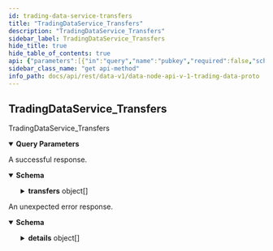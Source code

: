 ```yaml
---
id: trading-data-service-transfers
title: "TradingDataService_Transfers"
description: "TradingDataService_Transfers"
sidebar_label: TradingDataService_Transfers
hide_title: true
hide_table_of_contents: true
api: {"parameters":[{"in":"query","name":"pubkey","required":false,"schema":{"type":"string"}},{"in":"query","name":"isFrom","required":false,"schema":{"type":"boolean"}},{"in":"query","name":"isTo","required":false,"schema":{"type":"boolean"}}],"responses":{"200":{"content":{"application/json":{"schema":{"properties":{"transfers":{"items":{"properties":{"amount":{"type":"string"},"asset":{"type":"string"},"from":{"type":"string"},"fromAccountType":{"default":"ACCOUNT_TYPE_UNSPECIFIED","description":"- ACCOUNT_TYPE_UNSPECIFIED: Default value\n - ACCOUNT_TYPE_INSURANCE: Insurance pool accounts contain insurance pool funds for a market\n - ACCOUNT_TYPE_SETTLEMENT: Settlement accounts exist only during settlement or mark-to-market\n - ACCOUNT_TYPE_MARGIN: Margin accounts contain funds set aside for the margin needed to support a party's open positions.\nEach party will have a margin account for each market they have traded in.\nThe required initial margin is allocated to each market from your general account.\nCollateral in the margin account can't be withdrawn or used as margin on another market until\nit is released back to the general account.\nThe Vega protocol uses an internal accounting system to segregate funds held as\nmargin from other funds to ensure they are never lost or 'double spent'\n\nMargin account funds will vary as margin requirements on positions change\n - ACCOUNT_TYPE_GENERAL: General accounts contain the collateral for a party that is not otherwise allocated. A party will\nhave multiple general accounts, one for each asset they want\nto trade with\n\nGeneral accounts are where funds are initially deposited or withdrawn from,\nit is also the account where funds are taken to fulfil fees and initial margin requirements\n - ACCOUNT_TYPE_FEES_INFRASTRUCTURE: Infrastructure accounts contain fees earned by providing infrastructure on Vega\n - ACCOUNT_TYPE_FEES_LIQUIDITY: Liquidity accounts contain fees earned by providing liquidity on Vega markets\n - ACCOUNT_TYPE_FEES_MAKER: This account is created to hold fees earned by placing orders that sit on the book\nand are then matched with an incoming order to create a trade - These fees reward parties\nwho provide the best priced liquidity that actually allows trading to take place\n - ACCOUNT_TYPE_BOND: This account is created to maintain liquidity providers funds commitments\n - ACCOUNT_TYPE_EXTERNAL: External account represents an external source (deposit/withdrawal)\n - ACCOUNT_TYPE_GLOBAL_INSURANCE: Global insurance account for the asset\n - ACCOUNT_TYPE_GLOBAL_REWARD: Global reward account for the asset\n - ACCOUNT_TYPE_PENDING_TRANSFERS: Per asset account used to store pending transfers (if any)\n - ACCOUNT_TYPE_REWARD_MAKER_PAID_FEES: Per asset reward account for fees paid to makers\n - ACCOUNT_TYPE_REWARD_MAKER_RECEIVED_FEES: Per asset reward account for fees received by makers\n - ACCOUNT_TYPE_REWARD_LP_RECEIVED_FEES: Per asset reward account for fees received by liquidity providers\n - ACCOUNT_TYPE_REWARD_MARKET_PROPOSERS: Per asset reward account for market proposers when the market goes above some trading threshold","enum":["ACCOUNT_TYPE_UNSPECIFIED","ACCOUNT_TYPE_INSURANCE","ACCOUNT_TYPE_SETTLEMENT","ACCOUNT_TYPE_MARGIN","ACCOUNT_TYPE_GENERAL","ACCOUNT_TYPE_FEES_INFRASTRUCTURE","ACCOUNT_TYPE_FEES_LIQUIDITY","ACCOUNT_TYPE_FEES_MAKER","ACCOUNT_TYPE_BOND","ACCOUNT_TYPE_EXTERNAL","ACCOUNT_TYPE_GLOBAL_INSURANCE","ACCOUNT_TYPE_GLOBAL_REWARD","ACCOUNT_TYPE_PENDING_TRANSFERS","ACCOUNT_TYPE_REWARD_MAKER_PAID_FEES","ACCOUNT_TYPE_REWARD_MAKER_RECEIVED_FEES","ACCOUNT_TYPE_REWARD_LP_RECEIVED_FEES","ACCOUNT_TYPE_REWARD_MARKET_PROPOSERS"],"title":"Various collateral/account types as used by Vega","type":"string"},"id":{"type":"string"},"oneOff":{"properties":{"deliverOn":{"format":"int64","type":"string"}},"type":"object"},"recurring":{"properties":{"dispatchStrategy":{"properties":{"assetForMetric":{"title":"The asset to use for metric","type":"string"},"markets":{"items":{"type":"string"},"title":"Optional markets in scope","type":"array"},"metric":{"title":"The metric to apply","default":"DISPATCH_METRIC_UNSPECIFIED","enum":["DISPATCH_METRIC_UNSPECIFIED","DISPATCH_METRIC_MAKER_FEES_PAID","DISPATCH_METRIC_MAKER_FEES_RECEIVED","DISPATCH_METRIC_LP_FEES_RECEIVED","DISPATCH_METRIC_MARKET_VALUE"],"type":"string"}},"type":"object"},"endEpoch":{"format":"uint64","type":"string"},"factor":{"type":"string"},"startEpoch":{"format":"uint64","type":"string"}},"type":"object"},"reference":{"type":"string"},"status":{"default":"STATUS_UNSPECIFIED","enum":["STATUS_UNSPECIFIED","STATUS_PENDING","STATUS_DONE","STATUS_REJECTED","STATUS_STOPPED","STATUS_CANCELLED"],"title":"- STATUS_UNSPECIFIED: Default value\n - STATUS_PENDING: Indicate a transfer still being processed\n - STATUS_DONE: Indicate of an transfer accepted by the vega network\n - STATUS_REJECTED: Indicate of an transfer rejected by the vega network\n - STATUS_STOPPED: Indicate of a transfer stopped by the vega network\ne.g: no funds left to cover the transfer\n - STATUS_CANCELLED: Indicate of a transfer cancel by the user","type":"string"},"timestamp":{"format":"int64","type":"string"},"to":{"type":"string"},"toAccountType":{"default":"ACCOUNT_TYPE_UNSPECIFIED","description":"- ACCOUNT_TYPE_UNSPECIFIED: Default value\n - ACCOUNT_TYPE_INSURANCE: Insurance pool accounts contain insurance pool funds for a market\n - ACCOUNT_TYPE_SETTLEMENT: Settlement accounts exist only during settlement or mark-to-market\n - ACCOUNT_TYPE_MARGIN: Margin accounts contain funds set aside for the margin needed to support a party's open positions.\nEach party will have a margin account for each market they have traded in.\nThe required initial margin is allocated to each market from your general account.\nCollateral in the margin account can't be withdrawn or used as margin on another market until\nit is released back to the general account.\nThe Vega protocol uses an internal accounting system to segregate funds held as\nmargin from other funds to ensure they are never lost or 'double spent'\n\nMargin account funds will vary as margin requirements on positions change\n - ACCOUNT_TYPE_GENERAL: General accounts contain the collateral for a party that is not otherwise allocated. A party will\nhave multiple general accounts, one for each asset they want\nto trade with\n\nGeneral accounts are where funds are initially deposited or withdrawn from,\nit is also the account where funds are taken to fulfil fees and initial margin requirements\n - ACCOUNT_TYPE_FEES_INFRASTRUCTURE: Infrastructure accounts contain fees earned by providing infrastructure on Vega\n - ACCOUNT_TYPE_FEES_LIQUIDITY: Liquidity accounts contain fees earned by providing liquidity on Vega markets\n - ACCOUNT_TYPE_FEES_MAKER: This account is created to hold fees earned by placing orders that sit on the book\nand are then matched with an incoming order to create a trade - These fees reward parties\nwho provide the best priced liquidity that actually allows trading to take place\n - ACCOUNT_TYPE_BOND: This account is created to maintain liquidity providers funds commitments\n - ACCOUNT_TYPE_EXTERNAL: External account represents an external source (deposit/withdrawal)\n - ACCOUNT_TYPE_GLOBAL_INSURANCE: Global insurance account for the asset\n - ACCOUNT_TYPE_GLOBAL_REWARD: Global reward account for the asset\n - ACCOUNT_TYPE_PENDING_TRANSFERS: Per asset account used to store pending transfers (if any)\n - ACCOUNT_TYPE_REWARD_MAKER_PAID_FEES: Per asset reward account for fees paid to makers\n - ACCOUNT_TYPE_REWARD_MAKER_RECEIVED_FEES: Per asset reward account for fees received by makers\n - ACCOUNT_TYPE_REWARD_LP_RECEIVED_FEES: Per asset reward account for fees received by liquidity providers\n - ACCOUNT_TYPE_REWARD_MARKET_PROPOSERS: Per asset reward account for market proposers when the market goes above some trading threshold","enum":["ACCOUNT_TYPE_UNSPECIFIED","ACCOUNT_TYPE_INSURANCE","ACCOUNT_TYPE_SETTLEMENT","ACCOUNT_TYPE_MARGIN","ACCOUNT_TYPE_GENERAL","ACCOUNT_TYPE_FEES_INFRASTRUCTURE","ACCOUNT_TYPE_FEES_LIQUIDITY","ACCOUNT_TYPE_FEES_MAKER","ACCOUNT_TYPE_BOND","ACCOUNT_TYPE_EXTERNAL","ACCOUNT_TYPE_GLOBAL_INSURANCE","ACCOUNT_TYPE_GLOBAL_REWARD","ACCOUNT_TYPE_PENDING_TRANSFERS","ACCOUNT_TYPE_REWARD_MAKER_PAID_FEES","ACCOUNT_TYPE_REWARD_MAKER_RECEIVED_FEES","ACCOUNT_TYPE_REWARD_LP_RECEIVED_FEES","ACCOUNT_TYPE_REWARD_MARKET_PROPOSERS"],"title":"Various collateral/account types as used by Vega","type":"string"}},"type":"object"},"type":"array"}},"type":"object"}}},"description":"A successful response."},"default":{"content":{"application/json":{"schema":{"properties":{"code":{"format":"int32","type":"integer"},"details":{"items":{"additionalProperties":{},"properties":{"@type":{"type":"string"}},"type":"object"},"type":"array"},"message":{"type":"string"}},"type":"object"}}},"description":"An unexpected error response."}},"tags":["TradingDataService"],"operationId":"TradingDataService_Transfers","description":"TradingDataService_Transfers","method":"get","path":"/transfers","servers":[{"url":"https://api.n07.testnet.vega.xyz","description":"n07 (data node)"},{"url":"https://api.n08.testnet.vega.xyz","description":"n08 (data node)"},{"url":"https://api.n09.testnet.vega.xyz","description":"n09 (data node)"},{"url":"https://api.n10.testnet.vega.xyz","description":"n10 (data node)"},{"url":"https://api.n12.testnet.vega.xyz","description":"n12 (data node)"}],"info":{"title":"data-node/api/v1/trading_data.proto","version":"0.58.0"},"postman":{"name":"Trading Data Service Transfers","description":{"type":"text/plain"},"url":{"path":["transfers"],"host":["{{baseUrl}}"],"query":[{"disabled":false,"key":"pubkey","value":""},{"disabled":false,"key":"isFrom","value":""},{"disabled":false,"key":"isTo","value":""}],"variable":[]},"header":[{"key":"Accept","value":"application/json"}],"method":"GET"}}
sidebar_class_name: "get api-method"
info_path: docs/api/rest/data-v1/data-node-api-v-1-trading-data-proto
---
```



## TradingDataService_Transfers



TradingDataService_Transfers

<details style={{"marginBottom":"1rem"}} data-collapsed={false} open={true}><summary style={{}}><strong>Query Parameters</strong></summary><div><ul><ParamsItem className={"paramsItem"} param={{"in":"query","name":"pubkey","required":false,"schema":{"type":"string"}}}></ParamsItem><ParamsItem className={"paramsItem"} param={{"in":"query","name":"isFrom","required":false,"schema":{"type":"boolean"}}}></ParamsItem><ParamsItem className={"paramsItem"} param={{"in":"query","name":"isTo","required":false,"schema":{"type":"boolean"}}}></ParamsItem></ul></div></details><div><ApiTabs><TabItem label={"200"} value={"200"}><div>

A successful response.

</div><div><MimeTabs groupId={"mime-type"}><TabItem label={"application/json"} value={"application/json"}><SchemaTabs groupId={"schema-tabs"}><TabItem label={"Schema"} value={"Schema"}><details style={{}} data-collapsed={false} open={true}><summary style={{"textAlign":"left"}}><strong>Schema</strong></summary><div style={{"textAlign":"left","marginLeft":"1rem"}}></div><ul style={{"marginLeft":"1rem"}}><SchemaItem collapsible={true} className={"schemaItem"}><details style={{}}><summary style={{}}><strong>transfers</strong><span style={{"opacity":"0.6"}}> object[]</span></summary><div style={{"marginLeft":"1rem"}}><SchemaItem collapsible={false} name={"amount"} required={false} schemaDescription={undefined} schemaName={"string"} qualifierMessage={undefined} defaultValue={undefined}></SchemaItem><SchemaItem collapsible={false} name={"asset"} required={false} schemaDescription={undefined} schemaName={"string"} qualifierMessage={undefined} defaultValue={undefined}></SchemaItem><SchemaItem collapsible={false} name={"from"} required={false} schemaDescription={undefined} schemaName={"string"} qualifierMessage={undefined} defaultValue={undefined}></SchemaItem><SchemaItem collapsible={false} name={"fromAccountType"} required={false} schemaDescription={"- ACCOUNT_TYPE_UNSPECIFIED: Default value\n - ACCOUNT_TYPE_INSURANCE: Insurance pool accounts contain insurance pool funds for a market\n - ACCOUNT_TYPE_SETTLEMENT: Settlement accounts exist only during settlement or mark-to-market\n - ACCOUNT_TYPE_MARGIN: Margin accounts contain funds set aside for the margin needed to support a party's open positions.\nEach party will have a margin account for each market they have traded in.\nThe required initial margin is allocated to each market from your general account.\nCollateral in the margin account can't be withdrawn or used as margin on another market until\nit is released back to the general account.\nThe Vega protocol uses an internal accounting system to segregate funds held as\nmargin from other funds to ensure they are never lost or 'double spent'\n\nMargin account funds will vary as margin requirements on positions change\n - ACCOUNT_TYPE_GENERAL: General accounts contain the collateral for a party that is not otherwise allocated. A party will\nhave multiple general accounts, one for each asset they want\nto trade with\n\nGeneral accounts are where funds are initially deposited or withdrawn from,\nit is also the account where funds are taken to fulfil fees and initial margin requirements\n - ACCOUNT_TYPE_FEES_INFRASTRUCTURE: Infrastructure accounts contain fees earned by providing infrastructure on Vega\n - ACCOUNT_TYPE_FEES_LIQUIDITY: Liquidity accounts contain fees earned by providing liquidity on Vega markets\n - ACCOUNT_TYPE_FEES_MAKER: This account is created to hold fees earned by placing orders that sit on the book\nand are then matched with an incoming order to create a trade - These fees reward parties\nwho provide the best priced liquidity that actually allows trading to take place\n - ACCOUNT_TYPE_BOND: This account is created to maintain liquidity providers funds commitments\n - ACCOUNT_TYPE_EXTERNAL: External account represents an external source (deposit/withdrawal)\n - ACCOUNT_TYPE_GLOBAL_INSURANCE: Global insurance account for the asset\n - ACCOUNT_TYPE_GLOBAL_REWARD: Global reward account for the asset\n - ACCOUNT_TYPE_PENDING_TRANSFERS: Per asset account used to store pending transfers (if any)\n - ACCOUNT_TYPE_REWARD_MAKER_PAID_FEES: Per asset reward account for fees paid to makers\n - ACCOUNT_TYPE_REWARD_MAKER_RECEIVED_FEES: Per asset reward account for fees received by makers\n - ACCOUNT_TYPE_REWARD_LP_RECEIVED_FEES: Per asset reward account for fees received by liquidity providers\n - ACCOUNT_TYPE_REWARD_MARKET_PROPOSERS: Per asset reward account for market proposers when the market goes above some trading threshold"} schemaName={"Various collateral/account types as used by Vega"} qualifierMessage={"**Possible values:** [`ACCOUNT_TYPE_UNSPECIFIED`, `ACCOUNT_TYPE_INSURANCE`, `ACCOUNT_TYPE_SETTLEMENT`, `ACCOUNT_TYPE_MARGIN`, `ACCOUNT_TYPE_GENERAL`, `ACCOUNT_TYPE_FEES_INFRASTRUCTURE`, `ACCOUNT_TYPE_FEES_LIQUIDITY`, `ACCOUNT_TYPE_FEES_MAKER`, `ACCOUNT_TYPE_BOND`, `ACCOUNT_TYPE_EXTERNAL`, `ACCOUNT_TYPE_GLOBAL_INSURANCE`, `ACCOUNT_TYPE_GLOBAL_REWARD`, `ACCOUNT_TYPE_PENDING_TRANSFERS`, `ACCOUNT_TYPE_REWARD_MAKER_PAID_FEES`, `ACCOUNT_TYPE_REWARD_MAKER_RECEIVED_FEES`, `ACCOUNT_TYPE_REWARD_LP_RECEIVED_FEES`, `ACCOUNT_TYPE_REWARD_MARKET_PROPOSERS`]"} defaultValue={"ACCOUNT_TYPE_UNSPECIFIED"}></SchemaItem><SchemaItem collapsible={false} name={"id"} required={false} schemaDescription={undefined} schemaName={"string"} qualifierMessage={undefined} defaultValue={undefined}></SchemaItem><SchemaItem collapsible={true} className={"schemaItem"}><details style={{}}><summary style={{}}><strong>oneOff</strong><span style={{"opacity":"0.6"}}> object</span></summary><div style={{"marginLeft":"1rem"}}><SchemaItem collapsible={false} name={"deliverOn"} required={false} schemaDescription={undefined} schemaName={"int64"} qualifierMessage={undefined} defaultValue={undefined}></SchemaItem></div></details></SchemaItem><SchemaItem collapsible={true} className={"schemaItem"}><details style={{}}><summary style={{}}><strong>recurring</strong><span style={{"opacity":"0.6"}}> object</span></summary><div style={{"marginLeft":"1rem"}}><SchemaItem collapsible={true} className={"schemaItem"}><details style={{}}><summary style={{}}><strong>dispatchStrategy</strong><span style={{"opacity":"0.6"}}> object</span></summary><div style={{"marginLeft":"1rem"}}><SchemaItem collapsible={false} name={"assetForMetric"} required={false} schemaDescription={undefined} schemaName={"The asset to use for metric"} qualifierMessage={undefined} defaultValue={undefined}></SchemaItem><SchemaItem collapsible={false} name={"markets"} required={false} schemaDescription={undefined} schemaName={"string[]"} qualifierMessage={undefined} defaultValue={undefined}></SchemaItem><SchemaItem collapsible={false} name={"metric"} required={false} schemaDescription={undefined} schemaName={"The metric to apply"} qualifierMessage={"**Possible values:** [`DISPATCH_METRIC_UNSPECIFIED`, `DISPATCH_METRIC_MAKER_FEES_PAID`, `DISPATCH_METRIC_MAKER_FEES_RECEIVED`, `DISPATCH_METRIC_LP_FEES_RECEIVED`, `DISPATCH_METRIC_MARKET_VALUE`]"} defaultValue={"DISPATCH_METRIC_UNSPECIFIED"}></SchemaItem></div></details></SchemaItem><SchemaItem collapsible={false} name={"endEpoch"} required={false} schemaDescription={undefined} schemaName={"uint64"} qualifierMessage={undefined} defaultValue={undefined}></SchemaItem><SchemaItem collapsible={false} name={"factor"} required={false} schemaDescription={undefined} schemaName={"string"} qualifierMessage={undefined} defaultValue={undefined}></SchemaItem><SchemaItem collapsible={false} name={"startEpoch"} required={false} schemaDescription={undefined} schemaName={"uint64"} qualifierMessage={undefined} defaultValue={undefined}></SchemaItem></div></details></SchemaItem><SchemaItem collapsible={false} name={"reference"} required={false} schemaDescription={undefined} schemaName={"string"} qualifierMessage={undefined} defaultValue={undefined}></SchemaItem><SchemaItem collapsible={false} name={"status"} required={false} schemaDescription={undefined} schemaName={"- STATUS_UNSPECIFIED: Default value\n - STATUS_PENDING: Indicate a transfer still being processed\n - STATUS_DONE: Indicate of an transfer accepted by the vega network\n - STATUS_REJECTED: Indicate of an transfer rejected by the vega network\n - STATUS_STOPPED: Indicate of a transfer stopped by the vega network\ne.g: no funds left to cover the transfer\n - STATUS_CANCELLED: Indicate of a transfer cancel by the user"} qualifierMessage={"**Possible values:** [`STATUS_UNSPECIFIED`, `STATUS_PENDING`, `STATUS_DONE`, `STATUS_REJECTED`, `STATUS_STOPPED`, `STATUS_CANCELLED`]"} defaultValue={"STATUS_UNSPECIFIED"}></SchemaItem><SchemaItem collapsible={false} name={"timestamp"} required={false} schemaDescription={undefined} schemaName={"int64"} qualifierMessage={undefined} defaultValue={undefined}></SchemaItem><SchemaItem collapsible={false} name={"to"} required={false} schemaDescription={undefined} schemaName={"string"} qualifierMessage={undefined} defaultValue={undefined}></SchemaItem><SchemaItem collapsible={false} name={"toAccountType"} required={false} schemaDescription={"- ACCOUNT_TYPE_UNSPECIFIED: Default value\n - ACCOUNT_TYPE_INSURANCE: Insurance pool accounts contain insurance pool funds for a market\n - ACCOUNT_TYPE_SETTLEMENT: Settlement accounts exist only during settlement or mark-to-market\n - ACCOUNT_TYPE_MARGIN: Margin accounts contain funds set aside for the margin needed to support a party's open positions.\nEach party will have a margin account for each market they have traded in.\nThe required initial margin is allocated to each market from your general account.\nCollateral in the margin account can't be withdrawn or used as margin on another market until\nit is released back to the general account.\nThe Vega protocol uses an internal accounting system to segregate funds held as\nmargin from other funds to ensure they are never lost or 'double spent'\n\nMargin account funds will vary as margin requirements on positions change\n - ACCOUNT_TYPE_GENERAL: General accounts contain the collateral for a party that is not otherwise allocated. A party will\nhave multiple general accounts, one for each asset they want\nto trade with\n\nGeneral accounts are where funds are initially deposited or withdrawn from,\nit is also the account where funds are taken to fulfil fees and initial margin requirements\n - ACCOUNT_TYPE_FEES_INFRASTRUCTURE: Infrastructure accounts contain fees earned by providing infrastructure on Vega\n - ACCOUNT_TYPE_FEES_LIQUIDITY: Liquidity accounts contain fees earned by providing liquidity on Vega markets\n - ACCOUNT_TYPE_FEES_MAKER: This account is created to hold fees earned by placing orders that sit on the book\nand are then matched with an incoming order to create a trade - These fees reward parties\nwho provide the best priced liquidity that actually allows trading to take place\n - ACCOUNT_TYPE_BOND: This account is created to maintain liquidity providers funds commitments\n - ACCOUNT_TYPE_EXTERNAL: External account represents an external source (deposit/withdrawal)\n - ACCOUNT_TYPE_GLOBAL_INSURANCE: Global insurance account for the asset\n - ACCOUNT_TYPE_GLOBAL_REWARD: Global reward account for the asset\n - ACCOUNT_TYPE_PENDING_TRANSFERS: Per asset account used to store pending transfers (if any)\n - ACCOUNT_TYPE_REWARD_MAKER_PAID_FEES: Per asset reward account for fees paid to makers\n - ACCOUNT_TYPE_REWARD_MAKER_RECEIVED_FEES: Per asset reward account for fees received by makers\n - ACCOUNT_TYPE_REWARD_LP_RECEIVED_FEES: Per asset reward account for fees received by liquidity providers\n - ACCOUNT_TYPE_REWARD_MARKET_PROPOSERS: Per asset reward account for market proposers when the market goes above some trading threshold"} schemaName={"Various collateral/account types as used by Vega"} qualifierMessage={"**Possible values:** [`ACCOUNT_TYPE_UNSPECIFIED`, `ACCOUNT_TYPE_INSURANCE`, `ACCOUNT_TYPE_SETTLEMENT`, `ACCOUNT_TYPE_MARGIN`, `ACCOUNT_TYPE_GENERAL`, `ACCOUNT_TYPE_FEES_INFRASTRUCTURE`, `ACCOUNT_TYPE_FEES_LIQUIDITY`, `ACCOUNT_TYPE_FEES_MAKER`, `ACCOUNT_TYPE_BOND`, `ACCOUNT_TYPE_EXTERNAL`, `ACCOUNT_TYPE_GLOBAL_INSURANCE`, `ACCOUNT_TYPE_GLOBAL_REWARD`, `ACCOUNT_TYPE_PENDING_TRANSFERS`, `ACCOUNT_TYPE_REWARD_MAKER_PAID_FEES`, `ACCOUNT_TYPE_REWARD_MAKER_RECEIVED_FEES`, `ACCOUNT_TYPE_REWARD_LP_RECEIVED_FEES`, `ACCOUNT_TYPE_REWARD_MARKET_PROPOSERS`]"} defaultValue={"ACCOUNT_TYPE_UNSPECIFIED"}></SchemaItem></div></details></SchemaItem></ul></details></TabItem><TabItem label={"Example (from schema)"} value={"Example (from schema)"}><ResponseSamples responseExample={"{\n  \"transfers\": [\n    {\n      \"amount\": \"string\",\n      \"asset\": \"string\",\n      \"from\": \"string\",\n      \"fromAccountType\": \"ACCOUNT_TYPE_UNSPECIFIED\",\n      \"id\": \"string\",\n      \"oneOff\": {\n        \"deliverOn\": \"string\"\n      },\n      \"recurring\": {\n        \"dispatchStrategy\": {\n          \"assetForMetric\": \"string\",\n          \"markets\": [\n            \"string\"\n          ],\n          \"metric\": \"DISPATCH_METRIC_UNSPECIFIED\"\n        },\n        \"endEpoch\": \"string\",\n        \"factor\": \"string\",\n        \"startEpoch\": \"string\"\n      },\n      \"reference\": \"string\",\n      \"status\": \"STATUS_UNSPECIFIED\",\n      \"timestamp\": \"string\",\n      \"to\": \"string\",\n      \"toAccountType\": \"ACCOUNT_TYPE_UNSPECIFIED\"\n    }\n  ]\n}"} language={"json"}></ResponseSamples></TabItem></SchemaTabs></TabItem></MimeTabs></div></TabItem><TabItem label={"default"} value={"default"}><div>

An unexpected error response.

</div><div><MimeTabs groupId={"mime-type"}><TabItem label={"application/json"} value={"application/json"}><SchemaTabs groupId={"schema-tabs"}><TabItem label={"Schema"} value={"Schema"}><details style={{}} data-collapsed={false} open={true}><summary style={{"textAlign":"left"}}><strong>Schema</strong></summary><div style={{"textAlign":"left","marginLeft":"1rem"}}></div><ul style={{"marginLeft":"1rem"}}><SchemaItem collapsible={false} name={"code"} required={false} schemaDescription={undefined} schemaName={"int32"} qualifierMessage={undefined} defaultValue={undefined}></SchemaItem><SchemaItem collapsible={true} className={"schemaItem"}><details style={{}}><summary style={{}}><strong>details</strong><span style={{"opacity":"0.6"}}> object[]</span></summary><div style={{"marginLeft":"1rem"}}><SchemaItem collapsible={false} name={"@type"} required={false} schemaDescription={undefined} schemaName={"string"} qualifierMessage={undefined} defaultValue={undefined}></SchemaItem></div></details></SchemaItem><SchemaItem collapsible={false} name={"message"} required={false} schemaDescription={undefined} schemaName={"string"} qualifierMessage={undefined} defaultValue={undefined}></SchemaItem></ul></details></TabItem><TabItem label={"Example (from schema)"} value={"Example (from schema)"}><ResponseSamples responseExample={"{\n  \"code\": 0,\n  \"details\": [\n    {\n      \"@type\": \"string\"\n    }\n  ],\n  \"message\": \"string\"\n}"} language={"json"}></ResponseSamples></TabItem></SchemaTabs></TabItem></MimeTabs></div></TabItem></ApiTabs></div>
      